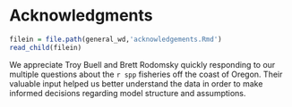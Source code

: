 # Acknowledgments

```r
filein = file.path(general_wd,'acknowledgements.Rmd')
read_child(filein)
```

We appreciate Troy Buell and Brett Rodomsky quickly responding to our multiple questions about the `r spp` fisheries off the coast of Oregon.  Their valuable input helped us better understand the data in order to make informed decisions regarding model structure and assumptions. 
